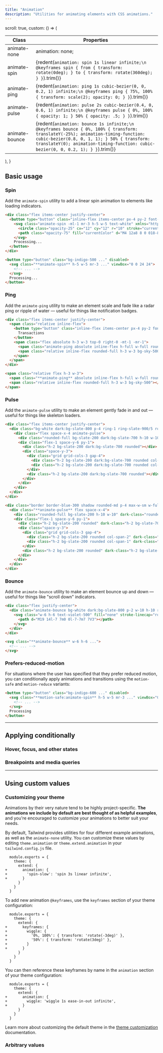 ```yaml
---
title: "Animation"
description: "Utilities for animating elements with CSS animations."
---
```



  scroll: true,
  custom: () => (
    <table className="w-full text-left border-collapse">
      <thead>
        <tr>
          <th className="sticky top-0 bg-white text-sm leading-6 font-semibold text-slate-700 p-0 dark:bg-slate-900 dark:text-slate-300">
            <div className="py-2 pr-2 border-b border-slate-200 dark:border-slate-400/20">Class</div>
          </th>
          <th className="sticky top-0 bg-white text-sm leading-6 font-semibold text-slate-700 p-0 dark:bg-slate-900 dark:text-slate-300">
            <div className="py-2 pl-2 border-b border-slate-200 dark:border-slate-400/20">Properties</div>
          </th>
        </tr>
      </thead>
      <tbody className="align-baseline">
        <tr>
          <td translate="no" className="py-2 pr-2 font-mono font-bold text-xs leading-6 text-sky-500 whitespace-nowrap dark:text-sky-400">
            animate-none
          </td>
          <td translate="no" className="py-2 pl-2 font-mono text-xs leading-6 text-indigo-600 whitespace-pre dark:text-indigo-300">
            animation: none;
          </td>
        </tr>
        <tr>
          <td translate="no" className="py-2 pr-2 font-mono font-bold text-xs leading-6 text-sky-500 whitespace-nowrap border-t border-slate-100 dark:border-slate-400/10 dark:text-sky-400">
            animate-spin
          </td>
          <td translate="no" className="py-2 pl-2 font-mono text-xs leading-6 text-indigo-600 whitespace-pre border-t border-slate-100 dark:border-slate-400/10 dark:text-indigo-300">
            {redent(`
              animation: spin 1s linear infinite;\n
              @keyframes spin {
                from {
                  transform: rotate(0deg);
                }
                to {
                  transform: rotate(360deg);
                }
              }
            `).trim()}
          </td>
        </tr>
        <tr>
          <td translate="no" className="py-2 pr-2 font-mono font-bold text-xs leading-6 text-sky-500 whitespace-nowrap border-t border-slate-100 dark:border-slate-400/10 dark:text-sky-400">
            animate-ping
          </td>
          <td translate="no" className="py-2 pl-2 font-mono text-xs leading-6 text-indigo-600 whitespace-pre border-t border-slate-100 dark:border-slate-400/10 dark:text-indigo-300">
            {redent(`
              animation: ping 1s cubic-bezier(0, 0, 0.2, 1) infinite;\n
              @keyframes ping {
                75%, 100% {
                  transform: scale(2);
                  opacity: 0;
                }
              }
            `).trim()}
          </td>
        </tr>
        <tr>
          <td translate="no" className="py-2 pr-2 font-mono font-bold text-xs leading-6 text-sky-500 whitespace-nowrap border-t border-slate-100 dark:border-slate-400/10 dark:text-sky-400">
            animate-pulse
          </td>
          <td translate="no" className="py-2 pl-2 font-mono text-xs leading-6 text-indigo-600 whitespace-pre border-t border-slate-100 dark:border-slate-400/10 dark:text-indigo-300">
            {redent(`
              animation: pulse 2s cubic-bezier(0.4, 0, 0.6, 1) infinite;\n
              @keyframes pulse {
                0%, 100% {
                  opacity: 1;
                }
                50% {
                  opacity: .5;
                }
              }
            `).trim()}
          </td>
        </tr>
        <tr>
          <td translate="no" className="py-2 pr-2 font-mono font-bold text-xs leading-6 text-sky-500 whitespace-nowrap border-t border-slate-100 dark:border-slate-400/10 dark:text-sky-400">
            animate-bounce
          </td>
          <td translate="no" className="py-2 pl-2 font-mono text-xs leading-6 text-indigo-600 whitespace-pre border-t border-slate-100 dark:border-slate-400/10 dark:text-indigo-300">
            {redent(`
              animation: bounce 1s infinite;\n
              @keyframes bounce {
                0%, 100% {
                  transform: translateY(-25%);
                  animation-timing-function: cubic-bezier(0.8, 0, 1, 1);
                }
                50% {
                  transform: translateY(0);
                  animation-timing-function: cubic-bezier(0, 0, 0.2, 1);
                }
              }
            `).trim()}
          </td>
        </tr>
      </tbody>
    </table>
  ),
}

## Basic usage

### Spin

Add the `animate-spin` utility to add a linear spin animation to elements like loading indicators.

```html {{ mode: 'example' }}
<div class="flex items-center justify-center">
  <button type="button" class="inline-flex items-center px-4 py-2 font-semibold leading-6 text-sm shadow rounded-md text-white bg-indigo-500 hover:bg-indigo-400 transition ease-in-out duration-150 cursor-not-allowed" disabled>
    <svg class="animate-spin -ml-1 mr-3 h-5 w-5 text-white" xmlns="http://www.w3.org/2000/svg" fill="none" viewBox="0 0 24 24">
      <circle class="opacity-25" cx="12" cy="12" r="10" stroke="currentColor" stroke-width="4"></circle>
      <path class="opacity-75" fill="currentColor" d="M4 12a8 8 0 018-8V0C5.373 0 0 5.373 0 12h4zm2 5.291A7.962 7.962 0 014 12H0c0 3.042 1.135 5.824 3 7.938l3-2.647z"></path>
    </svg>
    Processing...
  </button>
</div>
```

```html
<button type="button" class="bg-indigo-500 ..." disabled>
  <svg class="**animate-spin** h-5 w-5 mr-3 ..." viewBox="0 0 24 24">
    <!-- ... -->
  </svg>
  Processing...
</button>
```

### Ping

Add the `animate-ping` utility to make an element scale and fade like a radar ping or ripple of water — useful for things like notification badges.

```html {{ mode: 'example' }}
<div class="flex items-center justify-center">
  <span class="relative inline-flex">
    <button type="button" class="inline-flex items-center px-4 py-2 font-semibold leading-6 text-sm shadow rounded-md text-sky-500 bg-white dark:bg-slate-800 transition ease-in-out duration-150 cursor-not-allowed ring-1 ring-slate-900/10 dark:ring-slate-200/20" disabled>
      Transactions
    </button>
    <span class="flex absolute h-3 w-3 top-0 right-0 -mt-1 -mr-1">
      <span class="animate-ping absolute inline-flex h-full w-full rounded-full bg-sky-400 opacity-75"></span>
      <span class="relative inline-flex rounded-full h-3 w-3 bg-sky-500"></span>
    </span>
  </span>
</div>
```

```html
<span class="relative flex h-3 w-3">
  <span class="**animate-ping** absolute inline-flex h-full w-full rounded-full bg-sky-400 opacity-75"></span>
  <span class="relative inline-flex rounded-full h-3 w-3 bg-sky-500"></span>
</span>
```

### Pulse

Add the `animate-pulse` utility to make an element gently fade in and out — useful for things like skeleton loaders.

```html {{ mode: 'example' }}
<div class="flex items-center justify-center">
  <div class="bg-white dark:bg-slate-800 p-4 ring-1 ring-slate-900/5 rounded-lg shadow-lg max-w-xs w-full h-28">
    <div class="flex space-x-4 animate-pulse">
      <div class="rounded-full bg-slate-200 dark:bg-slate-700 h-10 w-10"></div>
      <div class="flex-1 space-y-6 py-1">
        <div class="h-2 bg-slate-200 dark:bg-slate-700 rounded"></div>
        <div class="space-y-3">
          <div class="grid grid-cols-3 gap-4">
            <div class="h-2 bg-slate-200 dark:bg-slate-700 rounded col-span-2"></div>
            <div class="h-2 bg-slate-200 dark:bg-slate-700 rounded col-span-1"></div>
          </div>
          <div class="h-2 bg-slate-200 dark:bg-slate-700 rounded"></div>
        </div>
      </div>
    </div>
  </div>
</div>
```

```html
<div class="border border-blue-300 shadow rounded-md p-4 max-w-sm w-full mx-auto">
  <div class="**animate-pulse** flex space-x-4">
    <div class="rounded-full bg-slate-200 h-10 w-10" dark-class="rounded-full bg-slate-700 h-10 w-10"></div>
    <div class="flex-1 space-y-6 py-1">
      <div class="h-2 bg-slate-200 rounded" dark-class="h-2 bg-slate-700 rounded"></div>
      <div class="space-y-3">
        <div class="grid grid-cols-3 gap-4">
          <div class="h-2 bg-slate-200 rounded col-span-2" dark-class="h-2 bg-slate-700 rounded col-span-2"></div>
          <div class="h-2 bg-slate-200 rounded col-span-1" dark-class="h-2 bg-slate-700 rounded col-span-1"></div>
        </div>
        <div class="h-2 bg-slate-200 rounded" dark-class="h-2 bg-slate-700 rounded"></div>
      </div>
    </div>
  </div>
</div>
```

### Bounce

Add the `animate-bounce` utility to make an element bounce up and down — useful for things like "scroll down" indicators.

```html {{ mode: 'example' }}
<div class="flex justify-center">
  <div class="animate-bounce bg-white dark:bg-slate-800 p-2 w-10 h-10 ring-1 ring-slate-900/5 dark:ring-slate-200/20 shadow-lg rounded-full flex items-center justify-center">
    <svg class="w-6 h-6 text-violet-500" fill="none" stroke-linecap="round" stroke-linejoin="round" stroke-width="2" viewBox="0 0 24 24" stroke="currentColor">
      <path d="M19 14l-7 7m0 0l-7-7m7 7V3"></path>
    </svg>
  </div>
</div>
```

```html
<svg class="**animate-bounce** w-6 h-6 ...">
  <!-- ... -->
</svg>
```

### Prefers-reduced-motion

For situations where the user has specified that they prefer reduced motion, you can conditionally apply animations and transitions using the `motion-safe` and `motion-reduce` variants:

```html
<button type="button" class="bg-indigo-600 ..." disabled>
  <svg class="**motion-safe:animate-spin** h-5 w-5 mr-3 ..." viewBox="0 0 24 24">
    <!-- ... -->
  </svg>
  Processing
</button>
```

---

## <Heading ignore>Applying conditionally</Heading>

### <Heading ignore>Hover, focus, and other states</Heading>

<HoverFocusAndOtherStates featuredClass="animate-spin" />

### <Heading ignore>Breakpoints and media queries</Heading>

<BreakpointsAndMediaQueries featuredClass="animate-spin" />

---

## Using custom values

### Customizing your theme

Animations by their very nature tend to be highly project-specific. **The animations we include by default are best thought of as helpful examples**, and you're encouraged to customize your animations to better suit your needs.

By default, Tailwind provides utilities for four different example animations, as well as the `animate-none` utility. You can customize these values by editing `theme.animation` or `theme.extend.animation` in your `tailwind.config.js` file.

```diff-js {{ filename: 'tailwind.config.js' }}
  module.exports = {
    theme: {
      extend: {
+       animation: {
+         'spin-slow': 'spin 3s linear infinite',
+       }
      }
    }
  }
```

To add new animation `@keyframes`, use the `keyframes` section of your theme configuration:

```diff-js {{ filename: 'tailwind.config.js' }}
  module.exports = {
    theme: {
      extend: {
+       keyframes: {
+         wiggle: {
+           '0%, 100%': { transform: 'rotate(-3deg)' },
+           '50%': { transform: 'rotate(3deg)' },
+         }
+       }
      }
    }
  }
```

You can then reference these keyframes by name in the `animation` section of your theme configuration:

```diff-js {{ filename: 'tailwind.config.js' }}
  module.exports = {
    theme: {
      extend: {
+       animation: {
+         wiggle: 'wiggle 1s ease-in-out infinite',
+       }
      }
    }
  }
```

Learn more about customizing the default theme in the [theme customization](/docs/theme#customizing-the-default-theme) documentation.

### Arbitrary values

<ArbitraryValues property="animation" featuredClass="animate-[wiggle_1s_ease-in-out_infinite]" />
